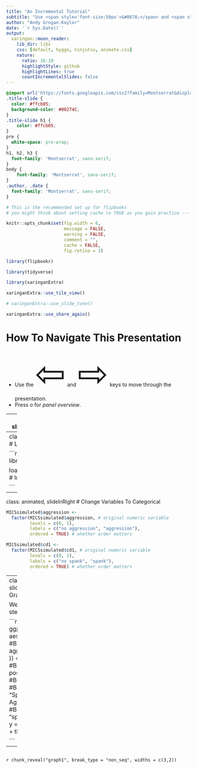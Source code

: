 ```yaml
---
title: "An Incremental Tutorial"
subtitle: "Use <span style='font-size:50px'>&#8678;</span> and <span style='font-size:50px'>&#8680;</span> to navigate."
author: "Andy Grogan-Kaylor"
date: '`r Sys.Date()`'
output:
  xaringan::moon_reader:
    lib_dir: libs
    css: [default, hygge, ninjutsu, animate.css]
    nature:
      ratio: 16:10
      highlightStyle: github
      highlightLines: true
      countIncrementalSlides: false
---
```


```css

@import url('https://fonts.googleapis.com/css2?family=Montserrat&display=swap');
.title-slide { 
  color: #ffcb05;
  background-color: #00274C; 
}
.title-slide h1 {
    color: #ffcb05;
}
pre {
  white-space: pre-wrap;
}
h1, h2, h3 {
  font-family: 'Montserrat', sans-serif;
}
body { 
    font-family: 'Montserrat', sans-serif;
}
.author, .date {
  font-family: 'Montserrat', sans-serif;
}

```

```r

# This is the recommended set up for flipbooks
# you might think about setting cache to TRUE as you gain practice --- building flipbooks from scracth can be time consuming

knitr::opts_chunk$set(fig.width = 6, 
                      message = FALSE, 
                      warning = FALSE, 
                      comment = "", 
                      cache = FALSE, 
                      fig.retina = 3)

library(flipbookr)

library(tidyverse)

library(xaringanExtra)

xaringanExtra::use_tile_view()

# xaringanExtra::use_slide_tone()

xaringanExtra::use_share_again()


```

# How To Navigate This Presentation

* Use the <span style="font-size:100px">&#8678;</span> and <span style="font-size:100px">&#8680;</span> keys to move through the presentation.
* Press *o* for *panel overview*.

---
class: animated, slideInRight
# Introduction

This is an *incremental* demonstration of building a more sophisticated plot of the global families data.


---
class: animated, slideInRight
# Load The Data

```r

library(ggplot2) # call the library

load("MICSsimulated.RData") # load the data

```

---
class: animated, slideInRight
# Change Variables To Categorical

```r

MICSsimulated$aggression <- 
  factor(MICSsimulated$aggression, # original numeric variable
         levels = c(0, 1), 
         labels = c("no aggression", "aggression"), 
         ordered = TRUE) # whether order matters

```

```r

MICSsimulated$cd1 <- 
  factor(MICSsimulated$cd1, # original numeric variable
         levels = c(0, 1), 
         labels = c("no spank", "spank"), 
         ordered = TRUE) # whether order matters

```

---
class: animated, slideInRight
# Bar Graph With Color Fill

We build up the plot step by step. 

```r

ggplot(MICSsimulated,
       aes(
         x = cd1, #BREAK2
         fill = aggression #BREAK4
         )) +
  geom_bar( #BREAK3
    position = position_dodge() #BREAK5
  ) + #BREAK3
  labs( 
    title = "Spanking and Aggression", #BREAK6
    x = "spanking", #BREAK7
    y = "count" #BREAK8
    ) + 
  theme_minimal() 

```

---

```r
```

`r chunk_reveal("graph1", break_type = "non_seq", widths = c(3,2))`





